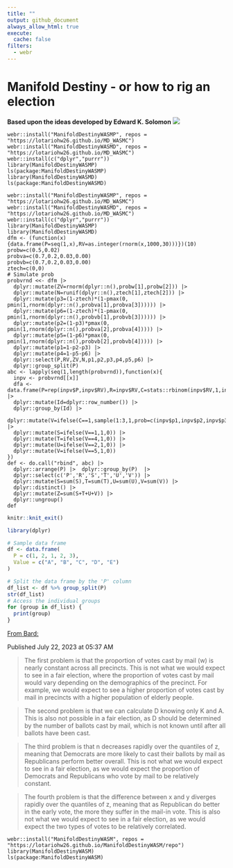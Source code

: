 ```yaml
---
title: ""
output: github_document
always_allow_html: true
execute: 
  cache: false
filters:
  - webr
---
```


# Manifold Destiny - or how to rig an election
**Based upon the ideas developed by Edward K. Solomon**
![](pngs/md.png)


```webr-r
webr::install("ManifoldDestinyWASMP", repos = "https://lotariohw26.github.io/MD_WASMC")
webr::install("ManifoldDestinyWASMD", repos = "https://lotariohw26.github.io/MD_WASMC")
webr::install(c("dplyr","purrr"))
library(ManifoldDestinyWASMP)
ls(package:ManifoldDestinyWASMP)
library(ManifoldDestinyWASMD)
ls(package:ManifoldDestinyWASMD)
```

```webr-r
webr::install("ManifoldDestinyWASMP", repos = "https://lotariohw26.github.io/MD_WASMC")
webr::install("ManifoldDestinyWASMD", repos = "https://lotariohw26.github.io/MD_WASMC")
webr::install(c("dplyr","purrr"))
library(ManifoldDestinyWASMP)
library(ManifoldDestinyWASMD)
dfm <- (function(x){data.frame(P=seq(1,x),RV=as.integer(rnorm(x,1000,30)))})(10)
probw=c(0.5,0.02)
probva=c(0.7,0.2,0.03,0.00)
probvb=c(0.7,0.2,0.03,0.00)
ztech=c(0,0)
# Simulate prob
probvrnd <<- dfm |>
  dplyr::mutate(ZV=rnorm(dplyr::n(),probw[1],probw[2])) |>
  dplyr::mutate(N=runif(dplyr::n(),ztech[1],ztech[2])) |>
  dplyr::mutate(p3=(1-ztech)*(1-pmax(0, pmin(1,rnorm(dplyr::n(),probva[1],probva[3]))))) |>
  dplyr::mutate(p6=(1-ztech)*(1-pmax(0, pmin(1,rnorm(dplyr::n(),probvb[1],probvb[3]))))) |>
  dplyr::mutate(p2=(1-p3)*pmax(0, pmin(1,rnorm(dplyr::n(),probva[2],probva[4])))) |>
  dplyr::mutate(p5=(1-p6)*pmax(0, pmin(1,rnorm(dplyr::n(),probvb[2],probvb[4])))) |>
  dplyr::mutate(p1=1-p2-p3) |>
  dplyr::mutate(p4=1-p5-p6) |>
  dplyr::select(P,RV,ZV,N,p1,p2,p3,p4,p5,p6) |>
  dplyr::group_split(P)
abc <- lapply(seq(1,length(probvrnd)),function(x){
  inpv <- probvrnd[[x]]
  dfa <- data.frame(P=rep(inpv$P,inpv$RV),R=inpv$RV,C=stats::rbinom(inpv$RV,1,inpv$ZV)) |> 
  dplyr::mutate(Id=dplyr::row_number()) |>
  dplyr::group_by(Id) |>
  dplyr::mutate(V=ifelse(C==1,sample(1:3,1,prob=c(inpv$p1,inpv$p2,inpv$p3)),sample(4:6,1,prob=c(inpv$p4,inpv$p5,inpv$p6)))) |>
  dplyr::mutate(S=ifelse(V==1,1,0)) |> 
  dplyr::mutate(T=ifelse(V==4,1,0)) |>  
  dplyr::mutate(U=ifelse(V==2,1,0)) |>
  dplyr::mutate(V=ifelse(V==5,1,0)) 
})
def <- do.call("rbind", abc) |> 
  dplyr::arrange(P) |>  dplyr::group_by(P)  |> 
  dplyr::select(c('P','R','S','T','U','V')) |>
  dplyr::mutate(S=sum(S),T=sum(T),U=sum(U),V=sum(V)) |>
  dplyr::distinct() |> 
  dplyr::mutate(Z=sum(S+T+U+V)) |>
  dplyr::ungroup() 
def
```



```r
knitr::knit_exit()
```

```r
library(dplyr)

# Sample data frame
df <- data.frame(
  P = c(1, 2, 1, 2, 3),
  Value = c("A", "B", "C", "D", "E")
)

# Split the data frame by the 'P' column
df_list <- df %>% group_split(P)
str(df_list)
# Access the individual groups
for (group in df_list) {
  print(group)
}
```


[From Bard:](https://g.co/bard/share/37bfadf733c5)

Published July 22, 2023 at 05:37 AM

> The first problem is that the proportion of votes cast by mail (w) is nearly constant across all precincts. This is not what we would expect to see in a fair election, where the proportion of votes cast by mail would vary depending on the demographics of the precinct. For example, we would expect to see a higher proportion of votes cast by mail in precincts with a higher population of elderly people.

> The second problem is that we can calculate D knowing only K and A. This is also not possible in a fair election, as D should be determined by the number of ballots cast by mail, which is not known until after all ballots have been cast.

> The third problem is that n decreases rapidly over the quantiles of z, meaning that Democrats are more likely to cast their ballots by mail as Republicans perform better overall. This is not what we would expect to see in a fair election, as we would expect the proportion of Democrats and Republicans who vote by mail to be relatively constant.

> The fourth problem is that the difference between x and y diverges rapidly over the quantiles of z, meaning that as Republican do better in the early vote, the more they suffer in the mail-in vote. This is also not what we would expect to see in a fair election, as we would expect the two types of votes to be relatively correlated.


```webr-r
webr::install("ManifoldDestinyWASM", repos = "https://lotariohw26.github.io/ManifoldDestinyWASM/repo")
library(ManifoldDestinyWASM)
ls(package:ManifoldDestinyWASM)
```

